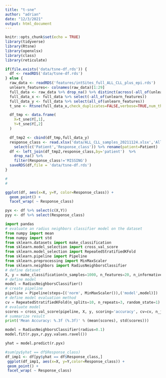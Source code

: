 ```yaml
---
title: "t-sne"
author: "adrian"
date: "12/3/2021"
output: html_document
---
```


```r
knitr::opts_chunk$set(echo = TRUE)
library(tidyverse)
library(Rtsne)
library(openxlsx)
library(class)
library(reticulate)
```



```r
if(file.exists('data/tsne-df.rds')) {
  df <- readRDS('data/tsne-df.rds')
} else {
  raw_data <- readRDS('features/intSites_full_ALL_CLL_plus_epi.rds')
  unlearn_features<- colnames(raw_data)[1:29]
  full_data <- raw_data %>% drop_na() %>% distinct(across(-all_of(unlearn_features)),.keep_all = TRUE)
  full_data_x <- full_data %>% select(-all_of(unlearn_features))
  full_data_y <- full_data %>% select(all_of(unlearn_features))
  t_sne <- Rtsne(full_data_x,check_duplicates=FALSE,verbose=TRUE,num_threads=30)

  df_tmp <- data.frame(
    X=t_sne$Y[,1],
    Y=t_sne$Y[,2]
  )

  df_tmp2 <- cbind(df_tmp,full_data_y) 
  response_class <- read.xlsx('data/ALL_CLL_samples_20211124.xlsx','All_samples') %>%
    select(c('Patient','Response_class')) %>% rename(patient=Patient)
  df <- left_join(df_tmp2,response_class,by='patient')  %>%
    drop_na() %>%
    filter(Response_class!='MISSING')
  saveRDS(df,file = 'data/tsne-df.rds')
}

#
#
```



```r
ggplot(df, aes(x=X, y=Y, color=Response_class)) +
  geom_point() +
  facet_wrap( ~ Response_class)

pyx <- df %>% select(c(X,Y))
pyy <- df %>% select(Response_class)
```

```python
import pandas
# evaluate an radius neighbors classifier model on the dataset
from numpy import mean
from numpy import std
from sklearn.datasets import make_classification
from sklearn.model_selection import cross_val_score
from sklearn.model_selection import RepeatedStratifiedKFold
from sklearn.pipeline import Pipeline
from sklearn.preprocessing import MinMaxScaler
from sklearn.neighbors import RadiusNeighborsClassifier
# define dataset
X, y = make_classification(n_samples=1000, n_features=20, n_informative=15, n_redundant=5, random_state=1)
# define model
model = RadiusNeighborsClassifier()
# create pipeline
pipeline = Pipeline(steps=[('norm', MinMaxScaler()),('model',model)])
# define model evaluation method
cv = RepeatedStratifiedKFold(n_splits=10, n_repeats=3, random_state=1)
# evaluate model
scores = cross_val_score(pipeline, X, y, scoring='accuracy', cv=cv, n_jobs=-1)
# summarize result
print('Mean Accuracy: %.3f (%.3f)' % (mean(scores), std(scores)))

model = RadiusNeighborsClassifier(radius=0.1)
model.fit(r.pyx,r.pyy.values.ravel())

yhat = model.predict(r.pyx)


```

```r
#sum(py$yhat == df$Response_class)
df_imp1 <- df[py$yhat == df$Response_class,]
 ggplot(df_imp1, aes(x=X, y=Y,color=Response_class)) +
 geom_point() +
 facet_wrap( ~ Response_class)
```